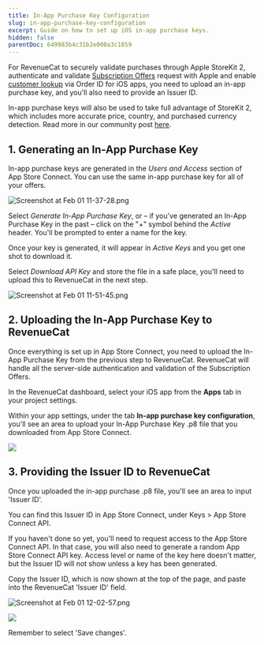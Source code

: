 ```yaml
---
title: In-App Purchase Key Configuration
slug: in-app-purchase-key-configuration
excerpt: Guide on how to set up iOS in-app purchase keys.
hidden: false
parentDoc: 649983b4c31b2e000a3c1859
---
```

For RevenueCat to securely validate purchases through Apple StoreKit 2, authenticate and validate [Subscription Offers](/subscription-guidance/subscription-offers/ios-subscription-offers) request with Apple and enable [customer lookup](/dashboard-and-metrics/customer-lists#find-an-individual-customer) via Order ID for iOS apps, you need to upload an in-app purchase key, and you'll also need to provide an Issuer ID.

In-app purchase keys will also be used to take full advantage of StoreKit 2, which includes more accurate price, country, and purchased currency detection. Read more in our community post [here](https://community.revenuecat.com/revenuecat-announcements-2/prepare-for-storekit-2-updates-to-historical-data-3786?fid=2&tid=3786). 

## 1. Generating an In-App Purchase Key

In-app purchase keys are generated in the _Users and Access_ section of App Store Connect. You can use the same in-app purchase key for all of your offers.

![](https://files.readme.io/3b3a6dc-Screenshot_at_Feb_01_11-37-28.png "Screenshot at Feb 01 11-37-28.png")



Select _Generate In-App Purchase Key_, or – if you've generated an In-App Purchase Key in the past – click on the "+" symbol behind the _Active_ header. You'll be prompted to enter a name for the key. 

Once your key is generated, it will appear in _Active Keys_ and you get one shot to download it. 

Select _Download API Key_ and store the file in a safe place, you'll need to upload this to RevenueCat in the next step.

![](https://files.readme.io/55a58f1-Screenshot_at_Feb_01_11-51-45.png "Screenshot at Feb 01 11-51-45.png")



## 2. Uploading the In-App Purchase Key to RevenueCat

Once everything is set up in App Store Connect, you need to upload the In-App Purchase Key from the previous step to RevenueCat. RevenueCat will handle all the server-side authentication and validation of the Subscription Offers.

In the RevenueCat dashboard, select your iOS app from the **Apps** tab in your project settings.

Within your app settings, under the tab **In-app purchase key configuration**, you'll see an area to upload your In-App Purchase Key .p8 file that you downloaded from App Store Connect.


![](https://github.com/RevenueCat/revenuecat-docs/assets/5860245/ae091b84-891d-4132-842c-3d35d9c66d4a)



## 3. Providing the Issuer ID to RevenueCat

Once you uploaded the in-app purchase .p8 file, you'll see an area to input 'Issuer ID'.

You can find this Issuer ID in App Store Connect, under Keys > App Store Connect API.

If you haven't done so yet, you'll need to request access to the App Store Connect API. In that case, you will also need to generate a random App Store Connect API key. Access level or name of the key here doesn't matter, but the Issuer ID will not show unless a key has been generated.

Copy the Issuer ID, which is now shown at the top of the page, and paste into the RevenueCat 'Issuer ID' field. 

![](https://files.readme.io/ab962c9-Screenshot_at_Feb_01_12-02-57.png "Screenshot at Feb 01 12-02-57.png")


![](https://github.com/RevenueCat/revenuecat-docs/assets/5860245/fdd4e307-8eaa-4bfe-a3e4-56f590106991)



Remember to select 'Save changes'.
